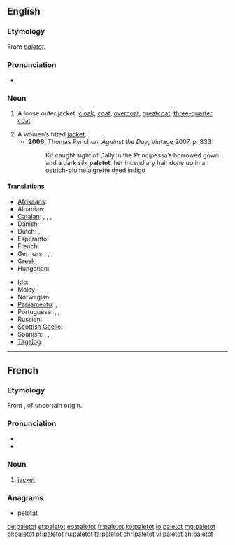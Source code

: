 ==English==

===Etymology===
From {{etyl|fr|en}} ''[[#French|paletot]]''.

===Pronunciation===
* {{a|UK}} {{IPA|/ˈpalɪtəʊ/}}

===Noun===
{{en-noun}}

# {{context|historical|lang=en}} A loose outer jacket, [[cloak]], [[coat]], [[overcoat]], [[greatcoat]], [[three-quarter coat]].
# A women’s fitted [[jacket]].
#* '''2006''', Thomas Pynchon, ''Against the Day'', Vintage 2007, p. 833:
#*: Kit caught sight of Dally in the Principessa’s borrowed gown and a dark silk '''paletot''', her incendiary hair done up in an ostrich-plume aigrette dyed indigo

====Translations====
{{trans-top|A loose outer jacket, overcoat}}
* [[Afrikaans]]: {{t-|af|jas}}
* Albanian: {{t-|sq|pallto}}
* [[Catalan]]: {{t+|ca|abric|m}}, {{t-|ca|gavany|m}}, {{t-|ca|paltó|m}}, {{t-|ca|sobretot|m}}
* Danish: {{t-|da|frakke}}
* Dutch: {{t+|nl|jas|m}}, {{t+|nl|overjas|m}}
* Esperanto: {{t-|eo|palto}}
* French: {{t+|fr|paletot}}
* German: {{t+|de|Mantel|m}}, {{t+|de|Paletot|m}}, {{t-|de|Überrock|m}}, {{t+|de|Überzieher|m}}
* Greek: {{t+|el|σακάκι|n}}
* Hungarian: {{t+|hu|kabát}}
{{trans-mid}}
* [[Ido]]: {{t+|io|paltoto}}
* Malay: {{t-|ms|jas}}
* Norwegian: {{t+|no|frakk}}
* [[Papiamentu]]: {{tø|pap|bachi}}, {{tø|pap|yas}}
* Portuguese: {{t+|pt|casacão|m}}, {{t+|pt|paletó|m}}, {{t+|pt|sobretudo|m}}
* Russian: {{t+|ru|пальто|n|tr=pal’tó}}
* [[Scottish Gaelic]]: {{t-|gd|còta}}
* Spanish: {{t+|es|gabán|m}}, {{t+|es|paletó|m}}, {{t+|es|sobretodo|m}}, {{t+|es|abrigo|m}}
* [[Tagalog]]: {{t-|tl|amerikána}}
{{trans-bottom}}

----

==French==

===Etymology===
From {{etyl|enm|fr}} {{term|paltok|lang=enm}}, of uncertain origin.

===Pronunciation===
* {{IPA|/palto/|lang=fr}}
* {{audio|Fr-paletot.ogg|Audio}}

===Noun===
{{fr-noun|m}}

# [[jacket]]

===Anagrams===
* [[pelotât#French|pelotât]]

[[de:paletot]]
[[et:paletot]]
[[eo:paletot]]
[[fr:paletot]]
[[ko:paletot]]
[[io:paletot]]
[[mg:paletot]]
[[pl:paletot]]
[[pt:paletot]]
[[ru:paletot]]
[[ta:paletot]]
[[chr:paletot]]
[[vi:paletot]]
[[zh:paletot]]